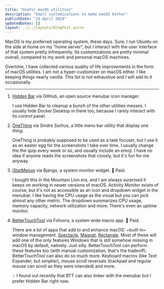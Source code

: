 ```yaml
---
title: "Useful macOS utilities"
description: "Small customizations to make macOS better"
publishDate: "23 April 2024"
updatedDates: []
layout: ../../layouts/BlogPost.astro
---
```


MacOS is my preferred operating system, these days. Sure, I run Ubuntu on the side at home on my "home server", but I interact with the user interface of that system pretty infrequently. Its customizations are pretty minimal overall, compared to my work and personal macOS machines.

Overtime, I have collected various quality of life improvements in the form of macOS utilities. I am not a hyper-customizer on macOS either. I like keeping things nearly vanilla. This list is not exhaustive and I will add to it occasionally.

---

1. [Hidden Bar](https://github.com/dwarvesf/hidden) via GitHub, an open source menubar icon manager.
    
    I use Hidden Bar to cleanup a bunch of the other utilities messes. I usually hide Docker Desktop in there too, because I rarely interact with its control panel.

2. [OneThing](https://sindresorhus.com/one-thing) via Sindre Sorhus, a little menu bar utility that display _one thing_.
    
    OneThing is probably supposed to be used as a task focuser, but I use it as an easter egg for the screenshots I take over time. I usually change the the quip every week or so, and usually include an emoji. I have no idea if anyone reads the screenshots that closely, but it's fun for me anyway.

3. [iStatMenus](https://bjango.com/mac/istatmenus/) via Bjango, a system monitor widget. 💸 Paid.
    
    I bought this in the Mountain Lion era, and I am always surprised it keeps on working in newer versions of macOS. Activity Monitor exists of course, but it's not as accessible as an icon and dropdown widget in the menubar. I like having the CPU usage as the visual but you can pick almost any other metric. The dropdown summarizes CPU usage, memory capacity, network utilization and more. There's even an uptime monitor.

4. [BetterTouchTool](https://folivora.ai/) via Folivora, a system wide macro app. 💸 Paid.
    
    There are a lot of apps that add to and enhance macOS' ~built-in~ window management. [Spectacle](https://www.spectacleapp.com/), [Magnet](https://magnet.crowdcafe.com/), [Rectangle](https://rectangleapp.com/). Most of these will add one of the only features Windows that is _still_ somehow missing in macOS by default, natively. Just silly. BetterTouchTool can perform these features too (with manual customization, that's the tradeoff). BetterTouchTool can also do so much more. Keyboard macros (like Text Expander, but simplier), mouse scroll reversals (trackpad and regular mouse can scroll as they were intended) and more.

    💡 I found out recently that BTT can also tinker with the menubar but I prefer Hidden Bar right now.